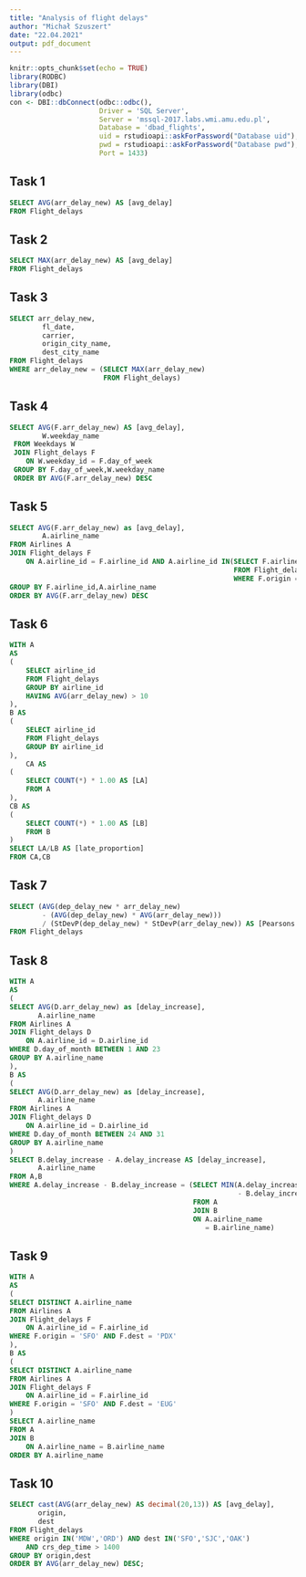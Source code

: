 ---
title: "Analysis of flight delays"
author: "Michał Szuszert"
date: "22.04.2021"
output: pdf_document
---

```{r setup, include=FALSE}
knitr::opts_chunk$set(echo = TRUE)
library(RODBC)
library(DBI)
library(odbc)
con <- DBI::dbConnect(odbc::odbc(),
                      Driver = 'SQL Server',
                      Server = 'mssql-2017.labs.wmi.amu.edu.pl',
                      Database = 'dbad_flights',
                      uid = rstudioapi::askForPassword("Database uid"),
                      pwd = rstudioapi::askForPassword("Database pwd"),
                      Port = 1433)
```
## Task 1
```{sql connection=con}
SELECT AVG(arr_delay_new) AS [avg_delay]
FROM Flight_delays
```
## Task 2
```{sql connection=con}
SELECT MAX(arr_delay_new) AS [avg_delay] 
FROM Flight_delays
```
## Task 3
```{sql connection=con}
SELECT arr_delay_new,
        fl_date,
        carrier,
        origin_city_name,
        dest_city_name
FROM Flight_delays
WHERE arr_delay_new = (SELECT MAX(arr_delay_new)
                       FROM Flight_delays)
```
## Task 4
```{sql connection=con}
SELECT AVG(F.arr_delay_new) AS [avg_delay],
        W.weekday_name
 FROM Weekdays W
 JOIN Flight_delays F
    ON W.weekday_id = F.day_of_week
 GROUP BY F.day_of_week,W.weekday_name
 ORDER BY AVG(F.arr_delay_new) DESC
```
## Task 5
```{sql connection=con}
SELECT AVG(F.arr_delay_new) as [avg_delay],
        A.airline_name
FROM Airlines A
JOIN Flight_delays F
    ON A.airline_id = F.airline_id AND A.airline_id IN(SELECT F.airline_id
                                                       FROM Flight_delays F
                                                       WHERE F.origin = 'SFO')
GROUP BY F.airline_id,A.airline_name
ORDER BY AVG(F.arr_delay_new) DESC
```
## Task 6
```{sql connection=con}
WITH A
AS
(
    SELECT airline_id
    FROM Flight_delays
    GROUP BY airline_id
    HAVING AVG(arr_delay_new) > 10
),
B AS
(
    SELECT airline_id
    FROM Flight_delays
    GROUP BY airline_id
),
    CA AS
(  
    SELECT COUNT(*) * 1.00 AS [LA] 
    FROM A
),
CB AS
(
    SELECT COUNT(*) * 1.00 AS [LB] 
    FROM B
)
SELECT LA/LB AS [late_proportion]
FROM CA,CB
```
## Task 7
```{sql connection=con}
SELECT (AVG(dep_delay_new * arr_delay_new)
        - (AVG(dep_delay_new) * AVG(arr_delay_new)))
        / (StDevP(dep_delay_new) * StDevP(arr_delay_new)) AS [Pearsons r]
FROM Flight_delays
```
## Task 8
```{sql connection=con}
WITH A
AS
(
SELECT AVG(D.arr_delay_new) as [delay_increase],
       A.airline_name
FROM Airlines A
JOIN Flight_delays D
    ON A.airline_id = D.airline_id
WHERE D.day_of_month BETWEEN 1 AND 23
GROUP BY A.airline_name
),
B AS
(
SELECT AVG(D.arr_delay_new) as [delay_increase],
       A.airline_name
FROM Airlines A
JOIN Flight_delays D
    ON A.airline_id = D.airline_id
WHERE D.day_of_month BETWEEN 24 AND 31
GROUP BY A.airline_name
)
SELECT B.delay_increase - A.delay_increase AS [delay_increase],
       A.airline_name
FROM A,B
WHERE A.delay_increase - B.delay_increase = (SELECT MIN(A.delay_increase 
                                                        - B.delay_increase)
                                             FROM A
                                             JOIN B 
                                             ON A.airline_name 
                                                = B.airline_name)
```
## Task 9
```{sql connection=con}
WITH A
AS
(
SELECT DISTINCT A.airline_name
FROM Airlines A
JOIN Flight_delays F
    ON A.airline_id = F.airline_id
WHERE F.origin = 'SFO' AND F.dest = 'PDX'
),
B AS
(
SELECT DISTINCT A.airline_name
FROM Airlines A
JOIN Flight_delays F
    ON A.airline_id = F.airline_id
WHERE F.origin = 'SFO' AND F.dest = 'EUG'
)
SELECT A.airline_name
FROM A
JOIN B  
    ON A.airline_name = B.airline_name
ORDER BY A.airline_name
```
## Task 10
```{sql connection=con}
SELECT cast(AVG(arr_delay_new) AS decimal(20,13)) AS [avg_delay],
       origin,
       dest
FROM Flight_delays
WHERE origin IN('MDW','ORD') AND dest IN('SFO','SJC','OAK') 
    AND crs_dep_time > 1400
GROUP BY origin,dest
ORDER BY AVG(arr_delay_new) DESC;
```



